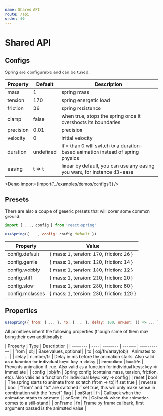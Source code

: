 ```yaml
---
name: Shared API
route: /api
order: 90
---
```



# Shared API

## Configs

Spring are configurable and can be tuned.

| Property                  | Default | Description       |
| ------------------------- | ----------- | ------------- |
| mass                      | 1           | spring mass
| tension                   | 170         | spring energetic load
| friction                  | 26          | spring resistence
| clamp                     | false       | when true, stops the spring once it overshoots its boundaries
| precision                 | 0.01        | precision
| velocity                  | 0           | initial velocity
| duration                  | undefined    | if > than 0 will switch to a duration-based animation instead of spring physics
| easing                    | t => t      | linear by default, you can use any easing you want, for instance d3-ease

<Demo import={import('../examples/demos/configs')} />

## Presets

There are also a couple of generic presets that will cover some common ground.

```jsx
import { ..., config } from 'react-spring'

useSpring({ ..., config: config.default })
```

| Property                  | Value |
| ------------------------- | ------- |
| config.default             | { mass: 1, tension: 170, friction: 26 } |
| config.gentle              | { mass: 1, tension: 120, friction: 14 } |
| config.wobbly              | { mass: 1, tension: 180, friction: 12 } |
| config.stiff               | { mass: 1, tension: 210, friction: 20 } |
| config.slow                | { mass: 1, tension: 280, friction: 60 } |
| config.molasses            | { mass: 1, tension: 280, friction: 120 } |

## Properties

```jsx
useSpring({ from: { ... }, to: { ... }, delay: 100, onRest: () => ... })
```

All primitives inherit the following properties (though some of them may bring their own additionally):

| Property | Type | Description |
| -------- | ---- | -------- | ------- | ----------- |
| from     | obj | Base values, optional |
| to       | obj/fn/array(obj) | Animates to ... |
| delay     | number/fn | Delay in ms before the animation starts. Also valid as a function for individual keys: key => delay |
| immediate     | bool/fn | Prevents animation if true. Also valid as a function for individual keys: key => immediate |
| config     | obj/fn | Spring config (contains mass, tension, friction, etc). Also valid as a function for individual keys: key => config |
| reset     | bool | The spring starts to animate from scratch (from -> to) if set true |
| reverse     | bool | "from" and "to" are switched if set true, this will only make sense in combination with the "reset" flag |
| onStart     | fn | Callback when the animation starts to animate |
| onRest     | fn | Callback when the animation comes to a still-stand |
| onFrame     | fn | Frame by frame callback, first argument passed is the animated value |